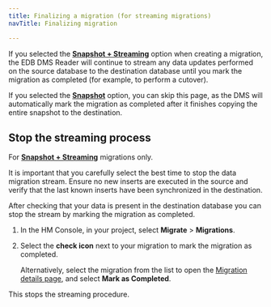 ```yaml
---
title: Finalizing a migration (for streaming migrations)
navTitle: Finalizing migration

---
```


If you selected the [**Snapshot + Streaming**](/edb-postgres-ai/hybrid-manager/using_hybrid_manager/migration/terminology/#snapshot--streaming-migration) option when creating a migration, the EDB DMS Reader will continue to stream any data updates performed on the source database to the destination database until you mark the migration as completed (for example, to perform a cutover).

If you selected the [**Snapshot**](/edb-postgres-ai/hybrid-manager/using_hybrid_manager/migration/terminology/#snapshot-migration) option, you can skip this page, as the DMS will automatically mark the migration as completed after it finishes copying the entire snapshot to the destination.

## Stop the streaming process

For [**Snapshot + Streaming**](/edb-postgres-ai/hybrid-manager/using_hybrid_manager/migration/terminology/#snapshot--streaming-migration) migrations only. 

It is important that you carefully select the best time to stop the data migration stream. Ensure no new inserts are executed in the source and verify that the last known inserts have been synchronized in the destination.

After checking that your data is present in the destination database you can stop the stream by marking the migration as completed.

1.  In the HM Console, in your project, select **Migrate** > **Migrations**.

2.  Select the **check icon** next to your migration to mark the migration as completed.

    Alternatively, select the migration from the list to open the [Migration details page](/edb-postgres-ai/hybrid-manager/using_hybrid_manager/migration/migrations/migration_database_details_view/), and select **Mark as Completed**.

This stops the streaming procedure.
